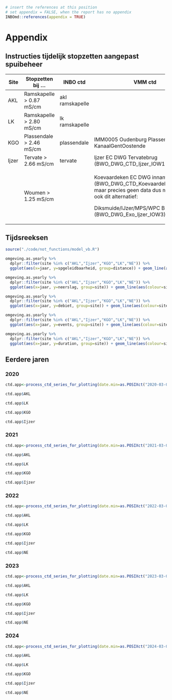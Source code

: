```r
# insert the references at this position
# set appendix = FALSE, when the report has no appendix
INBOmd::references(appendix = TRUE)
```

# Appendix

## Instructies tijdelijk stopzetten aangepast spuibeheer

+-------+---------------------------+-----------------+----------------------------------------------------------------------------------------------------------------------------------+
| Site  | Stopzetten bij ...        | INBO ctd        | VMM ctd                                                                                                                          |
+=======+===========================+=================+==================================================================================================================================+
| AKL   | Ramskapelle \> 0.87 mS/cm | akl ramskapelle |                                                                                                                                  |
+-------+---------------------------+-----------------+----------------------------------------------------------------------------------------------------------------------------------+
| LK    | Ramskapelle \> 2.80 mS/cm | lk ramskapelle  |                                                                                                                                  |
+-------+---------------------------+-----------------+----------------------------------------------------------------------------------------------------------------------------------+
| KGO   | Plassendale \> 2.46 mS/cm | plassendale     | IMM0005 Oudenburg Plassendale KanaalGentOostende                                                                                 |
+-------+---------------------------+-----------------+----------------------------------------------------------------------------------------------------------------------------------+
| Ijzer | Tervate \> 2.66 mS/cm     | tervate         | Ijzer EC DWG Tervatebrug (BWO_DWG_CTD_Ijzer_IOW17)                                                                               |
+-------+---------------------------+-----------------+----------------------------------------------------------------------------------------------------------------------------------+
|       | Woumen \> 1.25 mS/cm      |                 | Koevaardeken EC DWG inname Blankaart (BWO_DWG_CTD_Koevaardeken_IOW24): maar precies geen data dus misschien ook dit alternatief: |
|       |                           |                 |                                                                                                                                  |
|       |                           |                 | Diksmuide/IJzer/MPS/WPC Blankaart (BWO_DWG_Exo_Ijzer_IOW3)                                                                       |
+-------+---------------------------+-----------------+----------------------------------------------------------------------------------------------------------------------------------+

## Tijdsreeksen

```r
source("./code/not_functions/model_vb.R")
```

```r
omgeving.as.yearly %>% 
  dplyr::filter(site %in% c("AKL","Ijzer","KGO","LK","NE")) %>%
  ggplot(aes(x=jaar, y=spgeleidbaarheid, group=distance)) + geom_line(aes(colour=distance)) + geom_point(aes(colour=distance)) + facet_wrap(facets = ~ site, scales="free_y") + theme_bw() + ylab("gemiddelde spec. geleidbaarheid (mS/cm)")
```

```r
omgeving.as.yearly %>% 
  dplyr::filter(site %in% c("AKL","Ijzer","KGO","LK","NE")) %>%
  ggplot(aes(x=jaar, y=neerslag, group=site)) + geom_line(aes(colour=site)) + geom_point(aes(colour=site)) + theme_bw() + ylab("gemiddelde neerslag (mm)")
```

```r
omgeving.as.yearly %>% 
  dplyr::filter(site %in% c("AKL","Ijzer","KGO","LK","NE")) %>%
  ggplot(aes(x=jaar, y=debiet, group=site)) + geom_line(aes(colour=site)) + geom_point(aes(colour=site)) + theme_bw() + ylab("afvoer m³/s")
```

```r
omgeving.as.yearly %>% 
  dplyr::filter(site %in% c("AKL","Ijzer","KGO","LK","NE")) %>%
  ggplot(aes(x=jaar, y=events, group=site)) + geom_line(aes(colour=site)) + geom_point(aes(colour=site)) + theme_bw() + ylab("aantal events AS")
```

```r
omgeving.as.yearly %>% 
  dplyr::filter(site %in% c("AKL","Ijzer","KGO","LK","NE")) %>%
  ggplot(aes(x=jaar, y=duration, group=site)) + geom_line(aes(colour=site)) + geom_point(aes(colour=site)) + theme_bw() + ylab("duur AS")
```

## Eerdere jaren

### 2020

```r
ctd.app<-process_ctd_series_for_plotting(date.min=as.POSIXct("2020-03-01 00:00:00", tz="GMT"), date.max=as.POSIXct("2020-05-15 00:00:00", tz="GMT"))
```

```r
ctd.app$AKL
```

```r
ctd.app$LK
```

```r
ctd.app$KGO
```

```r
ctd.app$Ijzer
```

### 2021

```r
ctd.app<-process_ctd_series_for_plotting(date.min=as.POSIXct("2021-03-01 00:00:00", tz="GMT"), date.max=as.POSIXct("2021-05-15 00:00:00", tz="GMT"))
```

```r
ctd.app$AKL
```

```r
ctd.app$LK
```

```r
ctd.app$KGO
```

```r
ctd.app$Ijzer
```

### 2022

```r
ctd.app<-process_ctd_series_for_plotting(date.min=as.POSIXct("2022-03-01 00:00:00", tz="GMT"), date.max=as.POSIXct("2022-05-15 00:00:00", tz="GMT"))
```

```r
ctd.app$AKL
```

```r
ctd.app$LK
```

```r
ctd.app$KGO
```

```r
ctd.app$Ijzer
```

```r
ctd.app$NE
```

### 2023

```r
ctd.app<-process_ctd_series_for_plotting(date.min=as.POSIXct("2023-03-01 00:00:00", tz="GMT"), date.max=as.POSIXct("2023-05-15 00:00:00", tz="GMT"))
```

```r
ctd.app$AKL
```

```r
ctd.app$LK
```

```r
ctd.app$KGO
```

```r
ctd.app$Ijzer
```

```r
ctd.app$NE
```

### 2024

```r
ctd.app<-process_ctd_series_for_plotting(date.min=as.POSIXct("2024-03-01 00:00:00", tz="GMT"), date.max=as.POSIXct("2024-05-15 00:00:00", tz="GMT"))
```

```r
ctd.app$AKL
```

```r
ctd.app$LK
```

```r
ctd.app$KGO
```

```r
ctd.app$Ijzer
```

```r
ctd.app$NE
```

